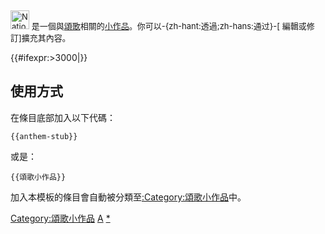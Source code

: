 <div class="notice metadata" id="stub" style="font-size: small;">
[[File:Nationalsångsstub.svg|30px]]&nbsp;'''{{PAGENAME}}'''是一個與[[頌歌]]相關的[[Wikipedia:小作品|小作品]]。你可以-{zh-hant:透過;zh-hans:通过}-<span class="plainlinks">[{{fullurl:{{FULLPAGENAME}}|action=edit}} 編輯或修訂]</span>擴充其內容。</div><includeonly>[[Category:頌歌小作品]]{{#ifexpr:{{PAGESIZE:{{FULLPAGENAME}}|R}}>3000|[[Category:字数已超过3000字节的小作品|{{PAGENAME}}]]}}</includeonly>
<noinclude>
== 使用方式 ==
在條目底部加入以下代碼：
<pre>{{anthem-stub}}</pre>
或是：
<pre>{{頌歌小作品}}</pre>

加入本模板的條目會自動被分類至[[:Category:頌歌小作品]]中。
[[Category:音樂小作品模板|A]]
[[Category:頌歌小作品|*]]
</noinclude>
